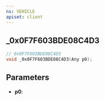 ```yaml
---
ns: VEHICLE
apiset: client
---
```

## _0x0F7F603BDE08C4D3

```c
// 0x0F7F603BDE08C4D3
void _0x0F7F603BDE08C4D3(Any p0);
```


## Parameters
* **p0**: